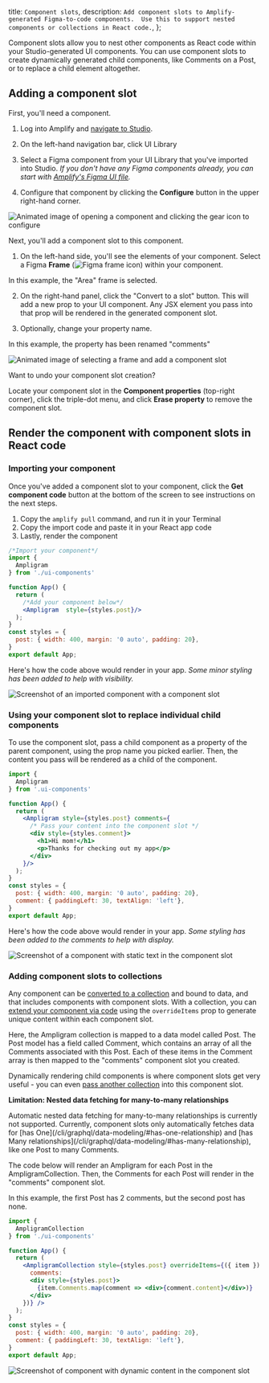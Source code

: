   title: `Component slots`,
  description: `Add component slots to Amplify-generated Figma-to-code components.  Use this to support nested components or collections in React code.`,
};

Component slots allow you to nest other components as React code within your Studio-generated UI components. You can use component slots to create dynamically generated child components, like Comments on a Post, or to replace a child element altogether.

## Adding a component slot
First, you'll need a component.  
1. Log into Amplify and [navigate to Studio](/console/adminui/start/).

2. On the left-hand navigation bar, click UI Library

3. Select a Figma component from your UI Library that you've imported into Studio.
*If you don't have any Figma components already, you can start with [Amplify's Figma UI file](/console/uibuilder/figmatocode/).*

4. Configure that component by clicking the **Configure** button in the upper right-hand corner.

![Animated image of opening a component and clicking the gear icon to configure](/images/console/slots-console1.gif)

Next, you'll add a component slot to this component.  
1. On the left-hand side, you'll see the elements of your component. Select a Figma **Frame** (![Figma frame icon](/images/console/figma-frame-icon.png)) within your component.  

  In this example, the "Area" frame is selected.

2. On the right-hand panel, click the "Convert to a slot" button. This will add a new prop to your UI component. Any JSX element you pass into that prop will be rendered in the generated component slot.

3. Optionally, change your property name.  

  In this example, the property has been renamed "comments"

![Animated image of selecting a frame and add a component slot](/images/console/slots-console2.gif)

<Callout warning>

Want to undo your component slot creation?  

Locate your component slot in the **Component properties** (top-right corner), click the triple-dot menu, and click **Erase property** to remove the component slot.

</Callout>

## Render the component with component slots in React code
### Importing your component
Once you've added a component slot to your component, click the **Get component code** button at the bottom of the screen to see instructions on the next steps.  
1. Copy the `amplify pull` command, and run it in your Terminal
2. Copy the import code and paste it in your React app code
3. Lastly, render the component

```jsx
/*Import your component*/
import { 
  Ampligram 
} from './ui-components'

function App() {
  return (
    /*Add your component below*/
    <Ampligram  style={styles.post}/> 
  );
}
const styles = {
  post: { width: 400, margin: '0 auto', padding: 20},
}
export default App;
```

Here's how the code above would render in your app. *Some minor styling has been added to help with visibility.*

![Screenshot of an imported component with a component slot](/images/console/slots1.png)

### Using your component slot to replace individual child components
To use the component slot, pass a child component as a property of the parent component, using the prop name you picked earlier. Then, the content you pass will be rendered as a child of the component.  


````jsx
import { 
  Ampligram 
} from '.ui-components'

function App() {
  return (
    <Ampligram style={styles.post} comments={
      /* Pass your content into the component slot */
      <div style={styles.comment}> 
        <h1>Hi mom!</h1>
        <p>Thanks for checking out my app</p>
      </div>
    }/>
  );
}
const styles = {
  post: { width: 400, margin: '0 auto', padding: 20},
  comment: { paddingLeft: 30, textAlign: 'left'},
}
export default App;
````

Here's how the code above would render in your app. *Some styling has been added to the comments to help with display.*

![Screenshot of a component with static text in the component slot](/images/console/slots2.png)

### Adding component slots to collections
Any component can be [converted to a collection](/console/uibuilder/collections/) and bound to data, and that includes components with component slots.  With a collection, you can [extend your component via code](/console/uibuilder/override/) using the `overrideItems` prop to generate unique content within each component slot.  

Here, the Ampligram collection is mapped to a data model called Post. The Post model has a field called Comment, which contains an array of all the Comments associated with this Post. Each of these items in the Comment array is then mapped to the "comments" component slot you created.  

Dynamically rendering child components is where component slots get very useful - you can even [pass another collection](/console/uibuilder/override/#nesting-collections) into this component slot. 

<Callout note>
  <strong>Limitation: Nested data fetching for many-to-many relationships</strong>
  <p>
Automatic nested data fetching for many-to-many relationships is currently not supported. Currently, component slots only automatically fetches data for [has One](/cli/graphql/data-modeling/#has-one-relationship) and [has Many relationships](/cli/graphql/data-modeling/#has-many-relationship), like one Post to many Comments. 
  </p>
</Callout>

The code below will render an Ampligram for each Post in the AmpligramCollection. Then, the Comments for each Post will render in the "comments" component slot.  

In this example, the first Post has 2 comments, but the second post has none.

```jsx
import { 
  AmpligramCollection 
} from './ui-components'

function App() {
  return (
    <AmpligramCollection style={styles.post} overrideItems={({ item }) => ({
      comments: 
      <div style={styles.post}>
        {item.Comments.map(comment => <div>{comment.content}</div>)}
      </div>
    })} />
  );
}
const styles = {
  post: { width: 400, margin: '0 auto', padding: 20},
  comment: { paddingLeft: 30, textAlign: 'left'},
}
export default App;
```

![Screenshot of component with dynamic content in the component slot](/images/console/slots3.png)
